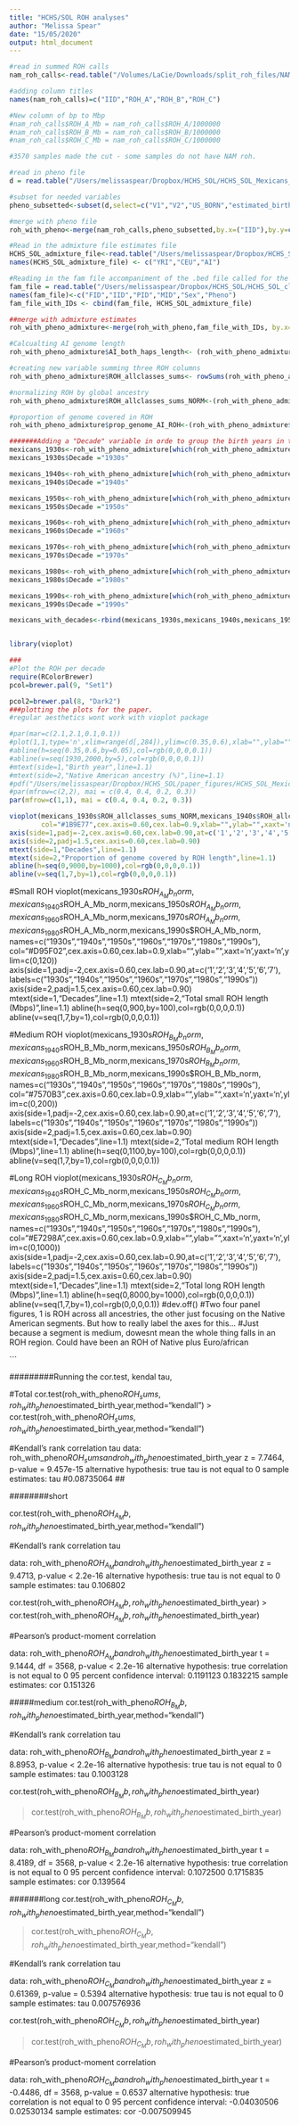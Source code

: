 ```yaml
---
title: "HCHS/SOL ROH analyses"
author: "Melissa Spear"
date: "15/05/2020"
output: html_document
---
```



```r
#read in summed ROH calls 
nam_roh_calls<-read.table("/Volumes/LaCie/Downloads/split_roh_files/NAM_ROH_segments/reclassified_classes/summed_calls2/HCHS_SOL_Mexicans_alldecades_summed_NAM_ROH_calls_newclasses_080519.txt",header=F,sep='\t')

#adding column titles 
names(nam_roh_calls)=c("IID","ROH_A","ROH_B","ROH_C")

#New column of bp to Mbp
#nam_roh_calls$ROH_A_Mb = nam_roh_calls$ROH_A/1000000
#nam_roh_calls$ROH_B_Mb = nam_roh_calls$ROH_B/1000000
#nam_roh_calls$ROH_C_Mb = nam_roh_calls$ROH_C/1000000

#3570 samples made the cut - some samples do not have NAM roh. 

#read in pheno file 
d = read.table("/Users/melissaspear/Dropbox/HCHS_SOL/HCHS_SOL_Mexicans_admixed_95_full_pheno_010919.txt",header=T,sep='\t')

#subset for needed variables
pheno_subsetted<-subset(d,select=c("V1","V2","US_BORN","estimated_birth_year","WEIGHT_FINAL_NORM_OVERALL"))

#merge with pheno file 
roh_with_pheno<-merge(nam_roh_calls,pheno_subsetted,by.x=("IID"),by.y=c("V2"))
```

```r
#Read in the admixture file estimates file 
HCHS_SOL_admixture_file<-read.table("/Users/melissaspear/Dropbox/HCHS_SOL/HCHS_SOL_clean_set_with_Reich_NAM_CEU_YRI_hg19_FINAL_030718_forwardstrand_PRUNED.3.Q", header =F, sep = ' ')
names(HCHS_SOL_admixture_file) <- c("YRI","CEU","AI")

#Reading in the fam file accompaniment of the .bed file called for the admixture run 
fam_file = read.table("/Users/melissaspear/Dropbox/HCHS_SOL/HCHS_SOL_clean_set_with_Reich_NAM_CEU_YRI_hg19_FINAL_030718_forwardstrand_PRUNED.fam", header=F, sep = ' ')
names(fam_file)<-c("FID","IID","PID","MID","Sex","Pheno")
fam_file_with_IDs <- cbind(fam_file, HCHS_SOL_admixture_file)

##merge with admixture estimates 
roh_with_pheno_admixture<-merge(roh_with_pheno,fam_file_with_IDs, by.x=c("IID"),by.y=c("IID"))

#Calcualting AI genome length 
roh_with_pheno_admixture$AI_both_haps_length<- (roh_with_pheno_admixture$AI * 5563642548)
```

```r
#creating new variable summing three ROH columns 
roh_with_pheno_admixture$ROH_allclasses_sums<- rowSums(roh_with_pheno_admixture[,c("ROH_A", "ROH_B","ROH_C")])

#normalizing ROH by global ancestry 
roh_with_pheno_admixture$ROH_allclasses_sums_NORM<-(roh_with_pheno_admixture$ROH_allclasses_sums)/((roh_with_pheno_admixture$AI_both_haps_length)/(2)) 

#proportion of genome covered in ROH 
roh_with_pheno_admixture$prop_genome_AI_ROH<-(roh_with_pheno_admixture$ROH_allclasses_sums_NORM * 2781821274)
```



```r
#######Adding a "Decade" variable in orde to group the birth years in the plots 
mexicans_1930s<-roh_with_pheno_admixture[which(roh_with_pheno_admixture$estimated_birth_year<1940),]
mexicans_1930s$Decade ="1930s"

mexicans_1940s<-roh_with_pheno_admixture[which(roh_with_pheno_admixture$estimated_birth_year>=1940 & roh_with_pheno_admixture$estimated_birth_year<1950),]
mexicans_1940s$Decade ="1940s"

mexicans_1950s<-roh_with_pheno_admixture[which(roh_with_pheno_admixture$estimated_birth_year>=1950 & roh_with_pheno_admixture$estimated_birth_year<1960),]
mexicans_1950s$Decade ="1950s"

mexicans_1960s<-roh_with_pheno_admixture[which(roh_with_pheno_admixture$estimated_birth_year>=1960 & roh_with_pheno_admixture$estimated_birth_year<1970),]
mexicans_1960s$Decade ="1960s"

mexicans_1970s<-roh_with_pheno_admixture[which(roh_with_pheno_admixture$estimated_birth_year>=1970 & roh_with_pheno_admixture$estimated_birth_year<1980),]
mexicans_1970s$Decade ="1970s"

mexicans_1980s<-roh_with_pheno_admixture[which(roh_with_pheno_admixture$estimated_birth_year>=1980 & roh_with_pheno_admixture$estimated_birth_year<1990),]
mexicans_1980s$Decade ="1980s"

mexicans_1990s<-roh_with_pheno_admixture[which(roh_with_pheno_admixture$estimated_birth_year>=1990),]
mexicans_1990s$Decade ="1990s"

mexicans_with_decades<-rbind(mexicans_1930s,mexicans_1940s,mexicans_1950s,mexicans_1960s,mexicans_1970s,mexicans_1980s,mexicans_1990s)



```

```r
library(vioplot)

###
#Plot the ROH per decade 
require(RColorBrewer)
pcol=brewer.pal(9, "Set1")

pcol2=brewer.pal(8, "Dark2")
###plotting the plots for the paper. 
#regular aesthetics wont work with vioplot package 

#par(mar=c(2.1,2.1,0.1,0.1))
#plot(1,1,type='n',xlim=range(d[,284]),ylim=c(0.35,0.6),xlab="",ylab="",xaxt='n',yaxt='n')
#abline(h=seq(0.35,0.6,by=0.05),col=rgb(0,0,0,0.1))
#abline(v=seq(1930,2000,by=5),col=rgb(0,0,0,0.1))
#mtext(side=1,"Birth year",line=1.1)
#mtext(side=2,"Native American ancestry (%)",line=1.1)
#pdf("/Users/melissaspear/Dropbox/HCHS_SOL/paper_figures/HCHS_SOL_Mexicans_ROH_overlap_NAM_ancestry_070919.pdf",height=6.00,width=6.0,pointsize=10)
#par(mfrow=c(2,2), mai = c(0.4, 0.4, 0.2, 0.3))
par(mfrow=c(1,1), mai = c(0.4, 0.4, 0.2, 0.3))

vioplot(mexicans_1930s$ROH_allclasses_sums_NORM,mexicans_1940s$ROH_allclasses_sums_NORM,mexicans_1950s$ROH_allclasses_sums_NORM,mexicans_1960s$ROH_allclasses_sums_NORM,mexicans_1970s$ROH_allclasses_sums_NORM,mexicans_1980s$ROH_allclasses_sums_NORM,mexicans_1990s$ROH_allclasses_sums_NORM,  names=c("1930s","1940s","1950s","1960s","1970s","1980s","1990s"), 
        col="#1B9E77",cex.axis=0.60,cex.lab=0.9,xlab="",ylab="",xaxt='n',yaxt='n',ylim=c(0,0.1))
axis(side=1,padj=-2,cex.axis=0.60,cex.lab=0.90,at=c('1','2','3','4','5','6','7'), labels=c("1930s","1940s","1950s","1960s","1970s","1980s","1990s"))
axis(side=2,padj=1.5,cex.axis=0.60,cex.lab=0.90)
mtext(side=1,"Decades",line=1.1)
mtext(side=2,"Proportion of genome covered by ROH length",line=1.1)
abline(h=seq(0,9000,by=1000),col=rgb(0,0,0,0.1))
abline(v=seq(1,7,by=1),col=rgb(0,0,0,0.1))


```


#Small ROH 
vioplot(mexicans_1930s$ROH_A_Mb_norm,mexicans_1940s$ROH_A_Mb_norm,mexicans_1950s$ROH_A_Mb_norm,mexicans_1960s$ROH_A_Mb_norm,mexicans_1970s$ROH_A_Mb_norm,mexicans_1980s$ROH_A_Mb_norm,mexicans_1990s$ROH_A_Mb_norm,  names=c("1930s","1940s","1950s","1960s","1970s","1980s","1990s"), 
        col="#D95F02",cex.axis=0.60,cex.lab=0.9,xlab="",ylab="",xaxt='n',yaxt='n',ylim=c(0,120))
axis(side=1,padj=-2,cex.axis=0.60,cex.lab=0.90,at=c('1','2','3','4','5','6','7'), labels=c("1930s","1940s","1950s","1960s","1970s","1980s","1990s"))
axis(side=2,padj=1.5,cex.axis=0.60,cex.lab=0.90)
mtext(side=1,"Decades",line=1.1)
mtext(side=2,"Total small ROH length (Mbps)",line=1.1)
abline(h=seq(0,900,by=100),col=rgb(0,0,0,0.1))
abline(v=seq(1,7,by=1),col=rgb(0,0,0,0.1))

#Medium ROH
vioplot(mexicans_1930s$ROH_B_Mb_norm,mexicans_1940s$ROH_B_Mb_norm,mexicans_1950s$ROH_B_Mb_norm,mexicans_1960s$ROH_B_Mb_norm,mexicans_1970s$ROH_B_Mb_norm,mexicans_1980s$ROH_B_Mb_norm,mexicans_1990s$ROH_B_Mb_norm,  names=c("1930s","1940s","1950s","1960s","1970s","1980s","1990s"), 
        col="#7570B3",cex.axis=0.60,cex.lab=0.9,xlab="",ylab="",xaxt='n',yaxt='n',ylim=c(0,200))
axis(side=1,padj=-2,cex.axis=0.60,cex.lab=0.90,at=c('1','2','3','4','5','6','7'), labels=c("1930s","1940s","1950s","1960s","1970s","1980s","1990s"))
axis(side=2,padj=1.5,cex.axis=0.60,cex.lab=0.90)
mtext(side=1,"Decades",line=1.1)
mtext(side=2,"Total medium ROH length (Mbps)",line=1.1)
abline(h=seq(0,1100,by=100),col=rgb(0,0,0,0.1))
abline(v=seq(1,7,by=1),col=rgb(0,0,0,0.1))

#Long ROH
vioplot(mexicans_1930s$ROH_C_Mb_norm,mexicans_1940s$ROH_C_Mb_norm,mexicans_1950s$ROH_C_Mb_norm,mexicans_1960s$ROH_C_Mb_norm,mexicans_1970s$ROH_C_Mb_norm,mexicans_1980s$ROH_C_Mb_norm,mexicans_1990s$ROH_C_Mb_norm,  names=c("1930s","1940s","1950s","1960s","1970s","1980s","1990s"), 
        col="#E7298A",cex.axis=0.60,cex.lab=0.9,xlab="",ylab="",xaxt='n',yaxt='n',ylim=c(0,1000))
axis(side=1,padj=-2,cex.axis=0.60,cex.lab=0.90,at=c('1','2','3','4','5','6','7'), labels=c("1930s","1940s","1950s","1960s","1970s","1980s","1990s"))
axis(side=2,padj=1.5,cex.axis=0.60,cex.lab=0.90)
mtext(side=1,"Decades",line=1.1)
mtext(side=2,"Total long ROH length (Mbps)",line=1.1)
abline(h=seq(0,8000,by=1000),col=rgb(0,0,0,0.1))
abline(v=seq(1,7,by=1),col=rgb(0,0,0,0.1))
#dev.off()
#Two four panel figures, 1 is ROH across all ancestries, the other just focusing on the Native American segments. But how to really label the axes for this...
#Just because a segment is medium, dowesnt mean the whole thing falls in an ROH region. Could have been an ROH of Native plus Euro/african 


```


#########Running the cor.test, kendal tau, 

#Total 
cor.test(roh_with_pheno$ROH_sums,roh_with_pheno$estimated_birth_year,method="kendall")
> cor.test(roh_with_pheno$ROH_sums,roh_with_pheno$estimated_birth_year,method="kendall")

#Kendall's rank correlation tau
data:  roh_with_pheno$ROH_sums and roh_with_pheno$estimated_birth_year
z = 7.7464, p-value = 9.457e-15
alternative hypothesis: true tau is not equal to 0
sample estimates:
tau 
#0.08735064 
##

########short

cor.test(roh_with_pheno$ROH_A_Mb,roh_with_pheno$estimated_birth_year,method="kendall")

#Kendall's rank correlation tau

data:  roh_with_pheno$ROH_A_Mb and roh_with_pheno$estimated_birth_year
z = 9.4713, p-value < 2.2e-16
alternative hypothesis: true tau is not equal to 0
sample estimates:
tau 
0.106802 

cor.test(roh_with_pheno$ROH_A_Mb,roh_with_pheno$estimated_birth_year)
> cor.test(roh_with_pheno$ROH_A_Mb,roh_with_pheno$estimated_birth_year)

#Pearson's product-moment correlation

data:  roh_with_pheno$ROH_A_Mb and roh_with_pheno$estimated_birth_year
t = 9.1444, df = 3568, p-value < 2.2e-16
alternative hypothesis: true correlation is not equal to 0
95 percent confidence interval:
0.1191123 0.1832215
sample estimates:
cor 
0.151326 


#####medium
cor.test(roh_with_pheno$ROH_B_Mb,roh_with_pheno$estimated_birth_year,method="kendall")

#Kendall's rank correlation tau

data:  roh_with_pheno$ROH_B_Mb and roh_with_pheno$estimated_birth_year
z = 8.8953, p-value < 2.2e-16
alternative hypothesis: true tau is not equal to 0
sample estimates:
tau 
0.1003128 

cor.test(roh_with_pheno$ROH_B_Mb,roh_with_pheno$estimated_birth_year)

> cor.test(roh_with_pheno$ROH_B_Mb,roh_with_pheno$estimated_birth_year)

#Pearson's product-moment correlation

data:  roh_with_pheno$ROH_B_Mb and roh_with_pheno$estimated_birth_year
t = 8.4189, df = 3568, p-value < 2.2e-16
alternative hypothesis: true correlation is not equal to 0
95 percent confidence interval:
0.1072500 0.1715835
sample estimates:
cor 
0.139564 

#######long 
cor.test(roh_with_pheno$ROH_C_Mb,roh_with_pheno$estimated_birth_year,method="kendall")

> cor.test(roh_with_pheno$ROH_C_Mb,roh_with_pheno$estimated_birth_year,method="kendall")

#Kendall's rank correlation tau

data:  roh_with_pheno$ROH_C_Mb and roh_with_pheno$estimated_birth_year
z = 0.61369, p-value = 0.5394
alternative hypothesis: true tau is not equal to 0
sample estimates:
        tau 
0.007576936 


cor.test(roh_with_pheno$ROH_C_Mb,roh_with_pheno$estimated_birth_year)

> cor.test(roh_with_pheno$ROH_C_Mb,roh_with_pheno$estimated_birth_year)

#Pearson's product-moment correlation

data:  roh_with_pheno$ROH_C_Mb and roh_with_pheno$estimated_birth_year
t = -0.4486, df = 3568, p-value = 0.6537
alternative hypothesis: true correlation is not equal to 0
95 percent confidence interval:
 -0.04030506  0.02530134
sample estimates:
         cor 
-0.007509945 


